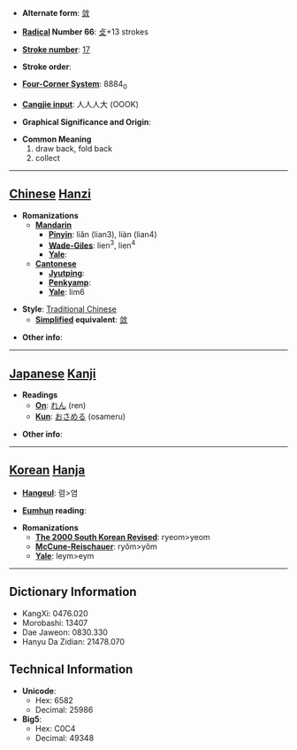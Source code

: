 * '''Alternate form''': [[敛]]

* '''[[Wiktionary:Chinese radical index| Radical]] Number 66''': [[Wiktionary:Chinese radical index 攴|攴]]+13 strokes

* '''[[Wiktionary:Chinese total strokes index|Stroke number]]''': [[Wiktionary:Chinese total strokes index 17|17]]

* '''Stroke order''': 

* '''[[Wiktionary:Chinese four corner index|Four-Corner System]]''': 8884<sub>0</sub>

* '''[[Wiktionary:Chinese Cangjie index|Cangjie input]]''': 人人人大 (OOOK)

* '''Graphical Significance and Origin''': 

* '''Common Meaning'''
*#draw back, fold back
*# collect


----

== [[Chinese]] [[Hanzi]] ==

* '''Romanizations'''
** '''[[Mandarin]]'''
*** '''[[Pinyin]]''': liǎn (lian3), liàn (lian4)
*** '''[[Wade-Giles]]''': lien<sup>3</sup>, lien<sup>4</sup>
*** '''[[Yale]]''': 
** '''[[Cantonese]]'''
*** '''[[Jyutping]]''':
*** '''[[Penkyamp]]''': 
*** '''[[Yale]]''': lim6

* '''Style''': [[Traditional Chinese]] 
** '''[[Simplified Chinese|Simplified]] equivalent''': [[敛]]

* '''Other info''': 

----

== [[Japanese]] [[Kanji]] ==

* '''Readings'''
** '''[[On]]''': [[れん]] (ren)
** '''[[Kun]]''': [[おさめる]] (osameru)

* '''Other info''':  

----

== [[Korean]] [[Hanja]] ==

* '''[[Hangeul]]''': 렴>염

* '''[[Eumhun]] reading''': 

* '''Romanizations'''
** '''[[The 2000 South Korean Revised Romanization|The 2000 South Korean Revised]]''': ryeom>yeom
** '''[[McCune-Reischauer]]''': ryŏm>yŏm
** '''[[Yale]]''': leym>eym

----

== Dictionary Information ==

* KangXi: 0476.020
* Morobashi: 13407
* Dae Jaweon: 0830.330
* Hanyu Da Zidian: 21478.070

== Technical Information ==

* '''Unicode''':
** Hex: 6582
** Decimal: 25986
* '''Big5''':
** Hex: C0C4
** Decimal: 49348
